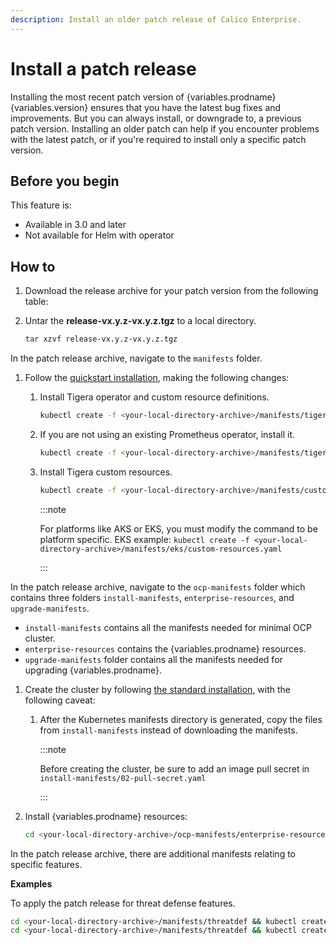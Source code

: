 ```yaml
---
description: Install an older patch release of Calico Enterprise.
---
```



# Install a patch release


Installing the most recent patch version of {variables.prodname} {variables.version} ensures that you have the latest bug fixes and improvements.
But you can always install, or downgrade to, a previous patch version.
Installing an older patch can help if you encounter problems with the latest patch, or if you're required to install only a specific patch version.

## Before you begin

This feature is:

- Available in 3.0 and later
- Not available for Helm with operator

## How to

1. Download the release archive for your patch version from the following table:

   <ReleaseArchiveTable/>

1. Untar the **release-vx.y.z-vx.y.z.tgz** to a local directory.

   ```bash
   tar xzvf release-vx.y.z-vx.y.z.tgz
   ```

<Tabs>
<TabItem label="Kubernetes" value="Kubernetes-0">

In the patch release archive, navigate to the `manifests` folder.

1. Follow the [quickstart installation](install-on-clusters/kubernetes/quickstart.mdx), making the following changes:

   1. Install Tigera operator and custom resource definitions.

      ```bash
      kubectl create -f <your-local-directory-archive>/manifests/tigera-operator.yaml
      ```

   2. If you are not using an existing Prometheus operator, install it.

      ```bash
      kubectl create -f <your-local-directory-archive>/manifests/tigera-prometheus-operator.yaml
      ```

   3. Install Tigera custom resources.

      ```bash
      kubectl create -f <your-local-directory-archive>/manifests/custom-resources.yaml
      ```

      :::note

      For platforms like AKS or EKS, you must modify the command to be platform specific.
      EKS example: `kubectl create -f <your-local-directory-archive>/manifests/eks/custom-resources.yaml`

      :::

</TabItem>
<TabItem label="OpenShift" value="OpenShift-1">

In the patch release archive, navigate to the `ocp-manifests` folder which contains three folders `install-manifests`,
`enterprise-resources`, and `upgrade-manifests`.

- `install-manifests` contains all the manifests needed for minimal OCP cluster.
- `enterprise-resources` contains the {variables.prodname} resources.
- `upgrade-manifests` folder contains all the manifests needed for upgrading {variables.prodname}.

1. Create the cluster by following [the standard installation](install-on-clusters/openshift/installation.mdx), with the following caveat:

   1. After the Kubernetes manifests directory is generated, copy the files from `install-manifests` instead of downloading the manifests.

      :::note

      Before creating the cluster, be sure to add an image pull secret in `install-manifests/02-pull-secret.yaml`

      :::

1. Install {variables.prodname} resources:

   ```bash
   cd <your-local-directory-archive>/ocp-manifests/enterprise-resources && oc create -f
   ```

</TabItem>
<TabItem label="Features" value="Features-2">

In the patch release archive, there are additional manifests relating to specific features.

**Examples**

To apply the patch release for threat defense features.

```bash
cd <your-local-directory-archive>/manifests/threatdef && kubectl create -f ejr-vpn.yaml.yaml
cd <your-local-directory-archive>/manifests/threatdef && kubectl create -f tor-exit-feed.yaml
```

</TabItem>

</Tabs>
